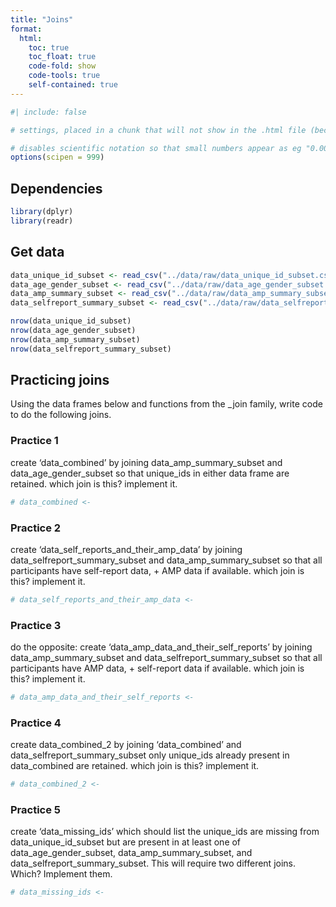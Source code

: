 ```yaml
---
title: "Joins"
format:
  html:
    toc: true
    toc_float: true
    code-fold: show
    code-tools: true
    self-contained: true
---
```


```r
#| include: false

# settings, placed in a chunk that will not show in the .html file (because include=FALSE) 

# disables scientific notation so that small numbers appear as eg "0.00001" rather than "1e-05"
options(scipen = 999)  

```

## Dependencies

```r

library(dplyr)
library(readr)

```

## Get data

```r

data_unique_id_subset <- read_csv("../data/raw/data_unique_id_subset.csv")
data_age_gender_subset <- read_csv("../data/raw/data_age_gender_subset.csv")
data_amp_summary_subset <- read_csv("../data/raw/data_amp_summary_subset.csv")
data_selfreport_summary_subset <- read_csv("../data/raw/data_selfreport_summary_subset.csv")

nrow(data_unique_id_subset)
nrow(data_age_gender_subset)
nrow(data_amp_summary_subset)
nrow(data_selfreport_summary_subset)

```

## Practicing joins

Using the data frames below and functions from the \_join family, write code to do the following joins.

### Practice 1

create 'data_combined' by joining data_amp_summary_subset and data_age_gender_subset so that unique_ids in either data frame are retained. which join is this? implement it.

```r

# data_combined <- 

```

### Practice 2

create 'data_self_reports_and_their_amp_data' by joining data_selfreport_summary_subset and data_amp_summary_subset so that all participants have self-report data, + AMP data if available. which join is this? implement it.

```r

# data_self_reports_and_their_amp_data <- 

```

### Practice 3

do the opposite: create 'data_amp_data_and_their_self_reports' by joining data_amp_summary_subset and data_selfreport_summary_subset so that all participants have AMP data, + self-report data if available. which join is this? implement it.

```r

# data_amp_data_and_their_self_reports <- 

```

### Practice 4

create data_combined_2 by joining 'data_combined' and data_selfreport_summary_subset only unique_ids already present in data_combined are retained. which join is this? implement it.

```r

# data_combined_2 <- 

```

### Practice 5

create 'data_missing_ids' which should list the unique_ids are missing from data_unique_id_subset but are present in at least one of data_age_gender_subset, data_amp_summary_subset, and data_selfreport_summary_subset. This will require two different joins. Which? Implement them.

```r

# data_missing_ids <- 

```
